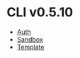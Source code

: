 # CLI v0.5.10

- [Auth](./v0.5.10/auth)
- [Sandbox](./v0.5.10/sandbox)
- [Template](./v0.5.10/template)